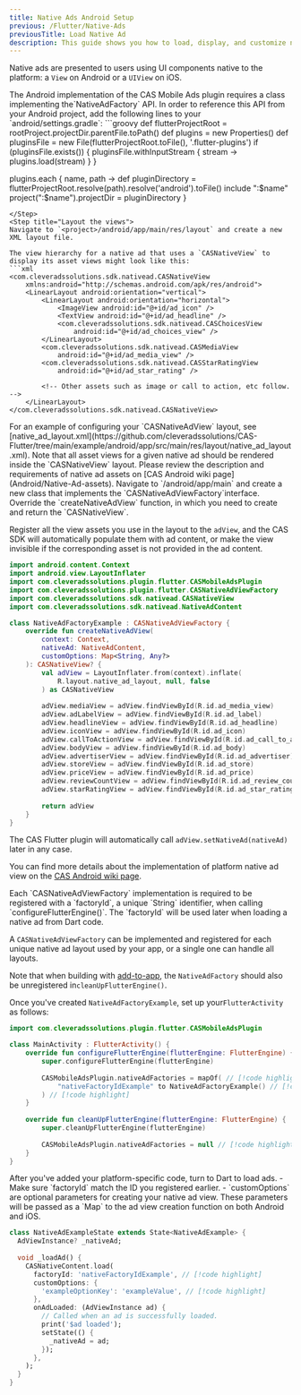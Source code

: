```yaml
---
title: Native Ads Android Setup
previous: /Flutter/Native-Ads
previousTitle: Load Native Ad
description: This guide shows you how to load, display, and customize native ads using Android platform-specific code.
---
```


Native ads are presented to users using UI components native to the platform: a `View` on Android or a `UIView` on iOS.

<Steps>
<Step title="Import the CASMobileAdsPlugin class">
The Android implementation of the CAS Mobile Ads plugin requires a class implementing the`NativeAdFactory` API. In order to reference this API from your Android project, add the following lines to your `android/settings.gradle`:
```groovy
def flutterProjectRoot = rootProject.projectDir.parentFile.toPath()
def plugins = new Properties()
def pluginsFile = new File(flutterProjectRoot.toFile(), '.flutter-plugins')
if (pluginsFile.exists()) {
    pluginsFile.withInputStream { stream -> plugins.load(stream) }
}

plugins.each { name, path ->
    def pluginDirectory = flutterProjectRoot.resolve(path).resolve('android').toFile()
    include ":$name"
    project(":$name").projectDir = pluginDirectory
}
```
</Step>
<Step title="Layout the views">
Navigate to `<project>/android/app/main/res/layout` and create a new XML layout file.

The view hierarchy for a native ad that uses a `CASNativeView` to display its asset views might look like this:
```xml
<com.cleveradssolutions.sdk.nativead.CASNativeView
    xmlns:android="http://schemas.android.com/apk/res/android">
    <LinearLayout android:orientation="vertical">
        <LinearLayout android:orientation="horizontal">
            <ImageView android:id="@+id/ad_icon" />
            <TextView android:id="@+id/ad_headline" />
            <com.cleveradssolutions.sdk.nativead.CASChoicesView
                android:id="@+id/ad_choices_view" />
        </LinearLayout>
        <com.cleveradssolutions.sdk.nativead.CASMediaView
            android:id="@+id/ad_media_view" />
        <com.cleveradssolutions.sdk.nativead.CASStarRatingView
            android:id="@+id/ad_star_rating" />

        <!-- Other assets such as image or call to action, etc follow. -->
    </LinearLayout>
</com.cleveradssolutions.sdk.nativead.CASNativeView>
```

<Success>
For an example of configuring your `CASNativeAdView` layout, see [native_ad_layout.xml](https://github.com/cleveradssolutions/CAS-Flutter/tree/main/example/android/app/src/main/res/layout/native_ad_layout.xml).
</Success>

<Info>
Note that all asset views for a given native ad should be rendered inside the `CASNativeView` layout.  
Please review the description and requirements of native ad assets on [CAS Android wiki page](Android/Native-Ad-assets).
</Info>
</Step>

<Step title="Implement Native Ad Factory">
Navigate to `<project>/android/app/main` and create a new class that implements the `CASNativeAdViewFactory`interface. Override the `createNativeAdView` function, in which you need to create and return the `CASNativeView`. 

Register all the view assets you use in the layout to the `adView`, and the CAS SDK will automatically populate them with ad content, or make the view invisible if the corresponding asset is not provided in the ad content.

```kotlin
import android.content.Context  
import android.view.LayoutInflater  
import com.cleveradssolutions.plugin.flutter.CASMobileAdsPlugin  
import com.cleveradssolutions.plugin.flutter.CASNativeAdViewFactory  
import com.cleveradssolutions.sdk.nativead.CASNativeView  
import com.cleveradssolutions.sdk.nativead.NativeAdContent

class NativeAdFactoryExample : CASNativeAdViewFactory {  
    override fun createNativeAdView(  
        context: Context,  
        nativeAd: NativeAdContent,  
        customOptions: Map<String, Any?>  
    ): CASNativeView? {  
        val adView = LayoutInflater.from(context).inflate(  
            R.layout.native_ad_layout, null, false  
        ) as CASNativeView  
  
        adView.mediaView = adView.findViewById(R.id.ad_media_view)  
        adView.adLabelView = adView.findViewById(R.id.ad_label)  
        adView.headlineView = adView.findViewById(R.id.ad_headline)  
        adView.iconView = adView.findViewById(R.id.ad_icon)  
        adView.callToActionView = adView.findViewById(R.id.ad_call_to_action)  
        adView.bodyView = adView.findViewById(R.id.ad_body)  
        adView.advertiserView = adView.findViewById(R.id.ad_advertiser)  
        adView.storeView = adView.findViewById(R.id.ad_store)  
        adView.priceView = adView.findViewById(R.id.ad_price)  
        adView.reviewCountView = adView.findViewById(R.id.ad_review_count)  
        adView.starRatingView = adView.findViewById(R.id.ad_star_rating)  
  
        return adView  
    }  
}
```
The CAS Flutter plugin will automatically call `adView.setNativeAd(nativeAd)` later in any case.

You can find more details about the implementation of platform native ad view on the [CAS Android wiki page](Android/Display-Native-Ad#manual-display-native-ad).
</Step>

<Step title="Register Native Ad Factory in CAS Plugin">
Each `CASNativeAdViewFactory` implementation is required to be registered with a `factoryId`, a unique `String` identifier, when calling `configureFlutterEngine()`. The `factoryId` will be used later when loading a native ad from Dart code.

A `CASNativeAdViewFactory` can be implemented and registered for each unique native ad layout used by your app, or a single one can handle all layouts.

Note that when building with [add-to-app](https://flutter.dev/docs/development/add-to-app#add-to-app), the `NativeAdFactory` should also be unregistered in`cleanUpFlutterEngine()`.

Once you've created `NativeAdFactoryExample`, set up your`FlutterActivity` as follows:
```kotlin
import com.cleveradssolutions.plugin.flutter.CASMobileAdsPlugin 

class MainActivity : FlutterActivity() {  
    override fun configureFlutterEngine(flutterEngine: FlutterEngine) {  
        super.configureFlutterEngine(flutterEngine)  
  
        CASMobileAdsPlugin.nativeAdFactories = mapOf( // [!code highlight]
            "nativeFactoryIdExample" to NativeAdFactoryExample() // [!code highlight]  
        ) // [!code highlight]
    }  
  
    override fun cleanUpFlutterEngine(flutterEngine: FlutterEngine) {  
        super.cleanUpFlutterEngine(flutterEngine)  
  
        CASMobileAdsPlugin.nativeAdFactories = null // [!code highlight]
    }  
}
```
</Step>

<Step title="Load ad content with factory ID">
After you've added your platform-specific code, turn to Dart to load ads. 
- Make sure `factoryId` match the ID you registered earlier.
- `сustomOptions` are optional parameters for creating your native ad view. These parameters will be passed as a `Map` to the ad view creation function on both Android and iOS.

```dart
class NativeAdExampleState extends State<NativeAdExample> {
  AdViewInstance? _nativeAd;
  
  void _loadAd() {
    CASNativeContent.load( 
      factoryId: 'nativeFactoryIdExample', // [!code highlight]  
      customOptions: {  
        'exampleOptionKey': 'exampleValue', // [!code highlight]  
      },
      onAdLoaded: (AdViewInstance ad) { 
        // Called when an ad is successfully loaded. 
        print('$ad loaded'); 
        setState(() { 
          _nativeAd = ad;
        });
      },  
    );
  }
}
```
</Step>
<Step title="Continue to use Native Ad as usual"/>
</Steps>